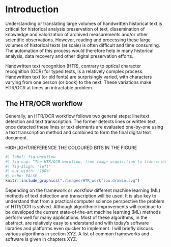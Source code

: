 # Introduction

Understanding or translating large volumes of handwritten historical text is critical for historical analysis preservation of text, dissemination of knowledge and valorization of archived measurements and/or other scientific observations. However, reading and processing these large volumes of historical texts (at scale) is often difficult and time consuming. The automation of this process would therefore help in many historical analysis, data recovery and other digital preservation efforts.

Handwritten text recognition (HTR), contrary to optical character recognition (OCR) for typed texts, is a relatively complex process. Handwritten text (or old fonts) are surprisingly varied, with characters varying from one person (or book) to the next. These variations make HTR/OCR at times an intractable problem.

## The HTR/OCR workflow

Generally, an HTR/OCR workflow follows two general steps: line/text detection and text transcription. The former detects lines or written text, once detected these lines or text elements are evaluated one-by-one using a text transcription method and combined to form the final digital text document.

HIGHLIGHT/REFERENCE THE COLOURED BITS IN THE FIGURE

```r
#| label: fig-workflow
#| fig-cap: "The HTR/OCR workflow, from image acquisition to transcribed HTR/OCR results."
#| fig-align: "left"
#| out-width: "100%"
#| echo: FALSE
knitr::include_graphics("./images/HTR_workflow.drawio.svg")
```

Depending on the framework or workflow different machine learning (ML) methods of text detection and transcription will be used. It is also key to understand that from a practical computer science perspective the problem of HTR/OCR is solved. Although algorithmic improvements will continue to be developed the current state-of-the-art machine learning (ML) methods perform well for many applications. Most of these algorithms, in the abstract, are relatively easy to understand and with today's software libraries and platforms even quicker to implement. I will briefly discuss various algorithms in section XYZ. A list of common frameworks and software is given in chapters XYZ.